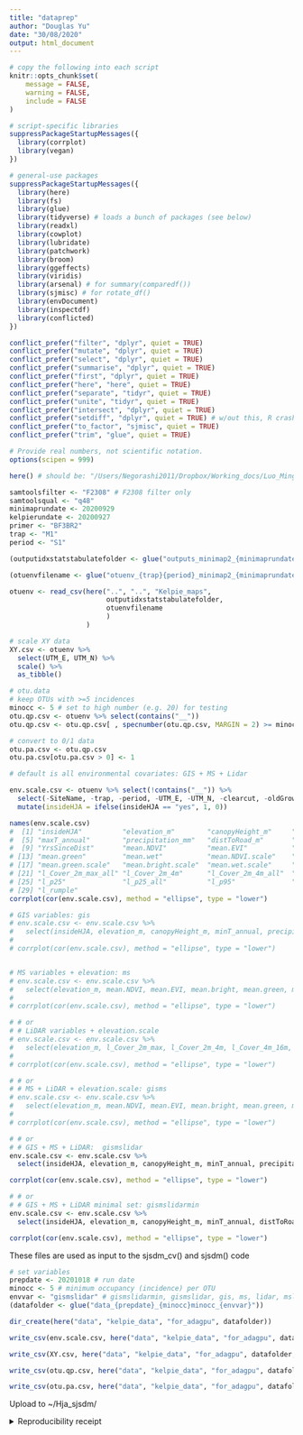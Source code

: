 ```yaml
---
title: "dataprep"
author: "Douglas Yu"
date: "30/08/2020"
output: html_document
---
```


```r
# copy the following into each script   
knitr::opts_chunk$set(
	message = FALSE,
	warning = FALSE,
	include = FALSE
)

# script-specific libraries
suppressPackageStartupMessages({
  library(corrplot)
  library(vegan)
})

# general-use packages
suppressPackageStartupMessages({
  library(here)
  library(fs)
  library(glue)
  library(tidyverse) # loads a bunch of packages (see below)
  library(readxl)
  library(cowplot)
  library(lubridate)
  library(patchwork)
  library(broom)
  library(ggeffects)
  library(viridis)
  library(arsenal) # for summary(comparedf())
  library(sjmisc) # for rotate_df()
  library(envDocument)
  library(inspectdf)
  library(conflicted)
})

conflict_prefer("filter", "dplyr", quiet = TRUE)
conflict_prefer("mutate", "dplyr", quiet = TRUE)
conflict_prefer("select", "dplyr", quiet = TRUE)
conflict_prefer("summarise", "dplyr", quiet = TRUE)
conflict_prefer("first", "dplyr", quiet = TRUE)
conflict_prefer("here", "here", quiet = TRUE)
conflict_prefer("separate", "tidyr", quiet = TRUE)
conflict_prefer("unite", "tidyr", quiet = TRUE)
conflict_prefer("intersect", "dplyr", quiet = TRUE)
conflict_prefer("setdiff", "dplyr", quiet = TRUE) # w/out this, R crashes
conflict_prefer("to_factor", "sjmisc", quiet = TRUE)
conflict_prefer("trim", "glue", quiet = TRUE)

# Provide real numbers, not scientific notation.
options(scipen = 999)
```


```r
here() # should be: "/Users/Negorashi2011/Dropbox/Working_docs/Luo_Mingjie_Oregon/HJA_analyses_Kelpie/sjSDM/R-git"
```


```r
samtoolsfilter <- "F2308" # F2308 filter only
samtoolsqual <- "q48"
minimaprundate <- 20200929
kelpierundate <- 20200927
primer <- "BF3BR2"
trap <- "M1"
period <- "S1"

(outputidxstatstabulatefolder <- glue("outputs_minimap2_{minimaprundate}_{samtoolsfilter}_{samtoolsqual}_kelpie{kelpierundate}_{primer}_vsearch97"))

(otuenvfilename <- glue("otuenv_{trap}{period}_minimap2_{minimaprundate}_kelpie{kelpierundate}.csv"))

otuenv <- read_csv(here("..", "..", "Kelpie_maps", 
                        outputidxstatstabulatefolder, 
                        otuenvfilename
                        )
                   )
```

```r
# scale XY data
XY.csv <- otuenv %>% 
  select(UTM_E, UTM_N) %>% 
  scale() %>% 
  as_tibble()
```

```r
# otu.data
# keep OTUs with >=5 incidences
minocc <- 5 # set to high number (e.g. 20) for testing
otu.qp.csv <- otuenv %>% select(contains("__"))
otu.qp.csv <- otu.qp.csv[ , specnumber(otu.qp.csv, MARGIN = 2) >= minocc] 

# convert to 0/1 data
otu.pa.csv <- otu.qp.csv
otu.pa.csv[otu.pa.csv > 0] <- 1
```

```r
# default is all environmental covariates: GIS + MS + Lidar

env.scale.csv <- otuenv %>% select(!contains("__")) %>% 
  select(-SiteName, -trap, -period, -UTM_E, -UTM_N, -clearcut, -oldGrowthIndex) %>% 
  mutate(insideHJA = ifelse(insideHJA == "yes", 1, 0))

names(env.scale.csv)
#  [1] "insideHJA"          "elevation_m"        "canopyHeight_m"     "minT_annual" 
#  [5] "maxT_annual"        "precipitation_mm"   "distToRoad_m"       "distToStream_m"    
#  [9] "YrsSinceDist"       "mean.NDVI"          "mean.EVI"           "mean.bright" 
# [13] "mean.green"         "mean.wet"           "mean.NDVI.scale"    "mean.EVI.scale"    
# [17] "mean.green.scale"   "mean.bright.scale"  "mean.wet.scale"     "l_Cover_2m_max"    
# [21] "l_Cover_2m_max_all" "l_Cover_2m_4m"      "l_Cover_2m_4m_all"  "l_Cover_4m_16m"    
# [25] "l_p25"              "l_p25_all"          "l_p95"              "l_p95_all"   
# [29] "l_rumple"  
corrplot(cor(env.scale.csv), method = "ellipse", type = "lower")

# GIS variables: gis
# env.scale.csv <- env.scale.csv %>%
#   select(insideHJA, elevation_m, canopyHeight_m, minT_annual, precipitation_mm, distToRoad_m, distToStream_m, YrsSinceDist)
# 
# corrplot(cor(env.scale.csv), method = "ellipse", type = "lower")


# MS variables + elevation: ms
# env.scale.csv <- env.scale.csv %>%
#   select(elevation_m, mean.NDVI, mean.EVI, mean.bright, mean.green, mean.wet)
# 
# corrplot(cor(env.scale.csv), method = "ellipse", type = "lower")

# # or
# # LiDAR variables + elevation.scale
# env.scale.csv <- env.scale.csv %>%
#   select(elevation_m, l_Cover_2m_max, l_Cover_2m_4m, l_Cover_4m_16m, l_p25, l_p95, l_rumple)
# 
# corrplot(cor(env.scale.csv), method = "ellipse", type = "lower")

# # or
# # MS + LiDAR + elevation.scale: gisms
# env.scale.csv <- env.scale.csv %>%
#   select(elevation_m, mean.NDVI, mean.EVI, mean.bright, mean.green, mean.wet, l_Cover_2m_max, l_Cover_2m_4m, l_Cover_4m_16m, l_p25, l_p95, l_rumple)
# 
# corrplot(cor(env.scale.csv), method = "ellipse", type = "lower")

# # or
# # GIS + MS + LiDAR:  gismslidar
env.scale.csv <- env.scale.csv %>%
  select(insideHJA, elevation_m, canopyHeight_m, minT_annual, precipitation_mm, distToRoad_m, distToStream_m, YrsSinceDist, mean.NDVI, mean.EVI, mean.bright, mean.green, mean.wet, l_Cover_2m_max, l_Cover_2m_4m, l_Cover_4m_16m, l_p25, l_p95, l_rumple)

corrplot(cor(env.scale.csv), method = "ellipse", type = "lower")

# # or
# # GIS + MS + LiDAR minimal set: gismslidarmin
env.scale.csv <- env.scale.csv %>%
  select(insideHJA, elevation_m, canopyHeight_m, minT_annual, distToRoad_m, distToStream_m, YrsSinceDist, mean.NDVI, mean.green, l_Cover_2m_max, l_Cover_2m_4m, l_Cover_4m_16m, l_p25, l_p95, l_rumple)

corrplot(cor(env.scale.csv), method = "ellipse", type = "lower")
```


These files are used as input to the sjsdm_cv() and sjsdm() code
```r
# set variables
prepdate <- 20201018 # run date
minocc <- 5 # minimum occupancy (incidence) per OTU
envvar <- "gismslidar" # gismslidarmin, gismslidar, gis, ms, lidar, mslidar
(datafolder <- glue("data_{prepdate}_{minocc}minocc_{envvar}"))

dir_create(here("data", "kelpie_data", "for_adagpu", datafolder))

write_csv(env.scale.csv, here("data", "kelpie_data", "for_adagpu", datafolder,  "scale.env.csv"))

write_csv(XY.csv, here("data", "kelpie_data", "for_adagpu", datafolder, "XY.csv"))

write_csv(otu.qp.csv, here("data", "kelpie_data", "for_adagpu", datafolder,  "otu.qp.csv"))

write_csv(otu.pa.csv, here("data", "kelpie_data", "for_adagpu", datafolder, "otu.pa.csv"))
```

Upload to ~/Hja_sjsdm/


<details>
<summary>Reproducibility receipt</summary>
```r
# datetime
Sys.time()

# repository
git2r::repository(here::here())

env_doc("table", git = FALSE)
```
